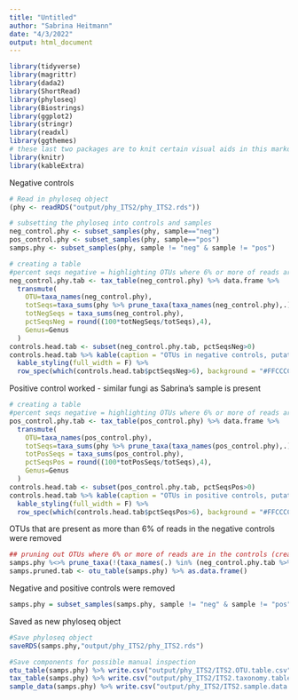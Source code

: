 ```yaml
---
title: "Untitled"
author: "Sabrina Heitmann"
date: "4/3/2022"
output: html_document
---
```


```r
library(tidyverse)
library(magrittr)
library(dada2)
library(ShortRead)
library(phyloseq)
library(Biostrings)
library(ggplot2)
library(stringr)
library(readxl)
library(ggthemes)
# these last two packages are to knit certain visual aids in this markdown
library(knitr)
library(kableExtra)
```

Negative controls
```r
# Read in phyloseq object
(phy <- readRDS("output/phy_ITS2/phy_ITS2.rds"))

# subsetting the phyloseq into controls and samples
neg_control.phy <- subset_samples(phy, sample=="neg")
pos_control.phy <- subset_samples(phy, sample=="pos")
samps.phy <- subset_samples(phy, sample != "neg" & sample != "pos") 

# creating a table
#percent seqs negative = highlighting OTUs where 6% or more of reads are in the controls 
neg_control.phy.tab <- tax_table(neg_control.phy) %>% data.frame %>% 
  transmute(
    OTU=taxa_names(neg_control.phy),
    totSeqs=taxa_sums(phy %>% prune_taxa(taxa_names(neg_control.phy),.)),
    totNegSeqs = taxa_sums(neg_control.phy),
    pctSeqsNeg = round((100*totNegSeqs/totSeqs),4),
    Genus=Genus
  )
controls.head.tab <- subset(neg_control.phy.tab, pctSeqsNeg>0)
controls.head.tab %>% kable(caption = "OTUs in negative controls, putative contaminants highlighted (OTUs not in negative controls omitted)") %>%
  kable_styling(full_width = F) %>% 
  row_spec(which(controls.head.tab$pctSeqsNeg>6), background = "#FFCCCC")
```

Positive control worked - similar fungi as Sabrina's sample is present
```r
# creating a table
#percent seqs negative = highlighting OTUs where 6% or more of reads are in the controls 
pos_control.phy.tab <- tax_table(pos_control.phy) %>% data.frame %>% 
  transmute(
    OTU=taxa_names(pos_control.phy),
    totSeqs=taxa_sums(phy %>% prune_taxa(taxa_names(pos_control.phy),.)),
    totPosSeqs = taxa_sums(pos_control.phy),
    pctSeqsPos = round((100*totPosSeqs/totSeqs),4),
    Genus=Genus
  )
controls.head.tab <- subset(pos_control.phy.tab, pctSeqsPos>0)
controls.head.tab %>% kable(caption = "OTUs in positive controls, putative positive controls highlighted (OTUs not in positive controls omitted)") %>%
  kable_styling(full_width = F) %>% 
  row_spec(which(controls.head.tab$pctSeqsPos>6), background = "#FFCCCC")
```

OTUs that are present as more than 6% of reads in the negative controls were removed
```r
## pruning out OTUs where 6% or more of reads are in the controls (created table of pruned OTUs just to check)
samps.phy %<>% prune_taxa(!(taxa_names(.) %in% (neg_control.phy.tab %>% filter(pctSeqsNeg>6) %>% .$OTU)),.) 
samps.pruned.tab <- otu_table(samps.phy) %>% as.data.frame()
```

Negative and positive controls were removed
```r
samps.phy = subset_samples(samps.phy, sample != "neg" & sample != "pos")
```

Saved as new phyloseq object
```r
#Save phyloseq object
saveRDS(samps.phy,"output/phy_ITS2/phy_ITS2.rds")

#Save components for possible manual inspection
otu_table(samps.phy) %>% write.csv("output/phy_ITS2/ITS2.OTU.table.csv")
tax_table(samps.phy) %>% write.csv("output/phy_ITS2/ITS2.taxonomy.table.csv")
sample_data(samps.phy) %>% write.csv("output/phy_ITS2/ITS2.sample.data.csv")
```

